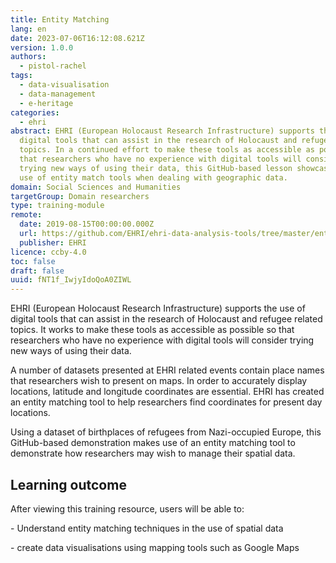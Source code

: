 ```yaml
---
title: Entity Matching
lang: en
date: 2023-07-06T16:12:08.621Z
version: 1.0.0
authors:
  - pistol-rachel
tags:
  - data-visualisation
  - data-management
  - e-heritage
categories:
  - ehri
abstract: EHRI (European Holocaust Research Infrastructure) supports the use of
  digital tools that can assist in the research of Holocaust and refugee related
  topics. In a continued effort to make these tools as accessible as possible so
  that researchers who have no experience with digital tools will consider
  trying new ways of using their data, this GitHub-based lesson showcases the
  use of entity match tools when dealing with geographic data.
domain: Social Sciences and Humanities
targetGroup: Domain researchers
type: training-module
remote:
  date: 2019-08-15T00:00:00.000Z
  url: https://github.com/EHRI/ehri-data-analysis-tools/tree/master/entity-matching
  publisher: EHRI
licence: ccby-4.0
toc: false
draft: false
uuid: fNT1f_IwjyIdoQoA0ZIWL
---
```

EHRI (European Holocaust Research Infrastructure) supports the use of digital tools that can assist in the research of Holocaust and refugee related topics. It works to make these tools as accessible as possible so that researchers who have no experience with digital tools will consider trying new ways of using their data.

A number of datasets presented at EHRI related events contain place names that researchers wish to present on maps. In order to accurately display locations, latitude and longitude coordinates are essential. EHRI has created an entity matching tool to help researchers find coordinates for present day locations.

Using a dataset of birthplaces of refugees from Nazi-occupied Europe, this GitHub-based demonstration makes use of an entity matching tool to demonstrate how researchers may wish to manage their spatial data.

## L﻿earning outcome

A﻿fter viewing this training resource, users will be able to:

\- Understand entity matching techniques in the use of spatial data

\- create data visualisations using mapping tools such as Google Maps



<ExternalResource title="Interested in learning more?" subtitle="Check out Entity Matching" url="https://github.com/EHRI/ehri-data-analysis-tools/tree/master/entity-matching#readme" />